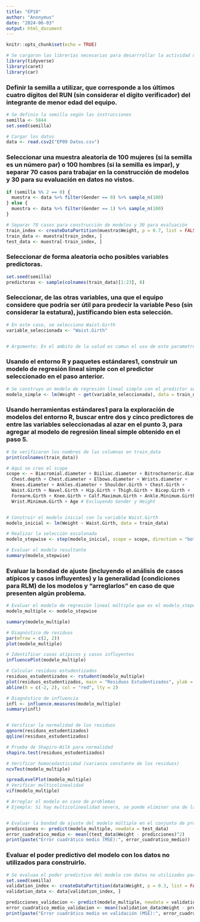 ```yaml
---
title: "EP10"
author: "Anonymus"
date: "2024-06-03"
output: html_document
---
```


```r
knitr::opts_chunk$set(echo = TRUE)
```

```r
# Se cargaron las librerías necesarias para desarrrollar la actividad de RLM
library(tidyverse)
library(caret)
library(car)
```



### Definir la semilla a utilizar, que corresponde a los últimos cuatro dígitos del RUN (sin considerar el dígito verificador) del integrante de menor edad del equipo.

```r
# Se definio la semilla según las instrucciones
semilla <- 5844
set.seed(semilla)

# Cargar los datos
data <- read.csv2("EP09 Datos.csv")
```


### Seleccionar una muestra aleatoria de 100 mujeres (si la semilla es un número par) o 100 hombres (si la semilla es impar), y separar 70 casos para trabajar en la construcción de modelos y 30 para su evaluación en datos no vistos.

```r
if (semilla %% 2 == 0) {
  muestra <- data %>% filter(Gender == 0) %>% sample_n(100)
} else {
  muestra <- data %>% filter(Gender == 1) %>% sample_n(100)
}

# Separar 70 casos para construcción de modelos y 30 para evaluación
train_index <- createDataPartition(muestra$Weight, p = 0.7, list = FALSE)
train_data <- muestra[train_index, ]
test_data <- muestra[-train_index, ]

```


### Seleccionar de forma aleatoria ocho posibles variables predictoras.

```r
set.seed(semilla)
predictoras <- sample(colnames(train_data)[1:23], 8)
```


### Seleccionar, de las otras variables, una que el equipo considere que podría ser útil para predecir la variable Peso (sin considerar la estatura), justificando bien esta selección.

```r
# En este caso, se selecciono Waist.Girth
variable_seleccionada <- "Waist.Girth"


# Argumento: En el ambito de la salud es comun el uso de este parametro. "La circunferencia de la cintura es un indicador importante del riesgo de enfermedades relacionadas con la obesidad. Medir la circunferencia de la cintura ayuda a identificar posibles riesgos de salud asociados con el exceso de grasa abdominal, que puede aumentar el riesgo de enfermedades cardíacas, diabetes tipo 2 y otras condiciones de salud " (Assessing Your Weight. (2023, June 9). Centers for Disease Control and Prevention. https://www.cdc.gov/healthyweight/assessing/index.html)
```


### Usando el entorno R y paquetes estándares1, construir un modelo de regresión lineal simple con el predictor seleccionado en el paso anterior.

```r
# Se construyo un modelo de regresión lineal simple con el predictor seleccionado
modelo_simple <- lm(Weight ~ get(variable_seleccionada), data = train_data)
```



### Usando herramientas estándares1 para la exploración de modelos del entorno R, buscar entre dos y cinco predictores de entre las variables seleccionadas al azar en el punto 3, para agregar al modelo de regresión lineal simple obtenido en el paso 5.
```r
# Se verificaron los nombres de las columnas en train_data
print(colnames(train_data))

# Aquí se creo el scope
scope <- ~ Biacromial.diameter + Biiliac.diameter + Bitrochanteric.diameter +
  Chest.depth + Chest.diameter + Elbows.diameter + Wrists.diameter +
  Knees.diameter + Ankles.diameter + Shoulder.Girth + Chest.Girth +
  Waist.Girth + Navel.Girth + Hip.Girth + Thigh.Girth + Bicep.Girth +
  Forearm.Girth + Knee.Girth + Calf.Maximum.Girth + Ankle.Minimum.Girth +
  Wrist.Minimum.Girth + Age # Excluyendo Gender y Height


# Construir el modelo inicial con la variable Waist.Girth
modelo_inicial <- lm(Weight ~ Waist.Girth, data = train_data)

# Realizar la selección escalonada
modelo_stepwise <- step(modelo_inicial, scope = scope, direction = "both")

# Evaluar el modelo resultante
summary(modelo_stepwise)

```

### Evaluar la bondad de ajuste (incluyendo el análisis de casos atípicos y casos influyentes) y la generalidad (condiciones para RLM) de los modelos y “arreglarlos” en caso de que presenten algún problema.

```r
# Evaluar el modelo de regresión lineal múltiple que es el modelo_stepwise
modelo_multiple <- modelo_stepwise

summary(modelo_multiple)

# Diagnóstico de residuos
par(mfrow = c(2, 2))
plot(modelo_multiple)

# Identificar casos atípicos y casos influyentes
influencePlot(modelo_multiple)

# Calcular residuos estudentizados
residuos_estudentizados <- rstudent(modelo_multiple)
plot(residuos_estudentizados, main = "Residuos Estudentizados", ylab = "Residuo Estudentizado", xlab = "Índice")
abline(h = c(-2, 2), col = "red", lty = 2)

# Diagnóstico de influencia
infl <- influence.measures(modelo_multiple)
summary(infl)


# Verificar la normalidad de los residuos
qqnorm(residuos_estudentizados)
qqline(residuos_estudentizados)

# Prueba de Shapiro-Wilk para normalidad
shapiro.test(residuos_estudentizados)

# Verificar homocedasticidad (varianza constante de los residuos)
ncvTest(modelo_multiple) 

spreadLevelPlot(modelo_multiple)
# Verificar multicolinealidad
vif(modelo_multiple)

# Arreglar el modelo en caso de problemas
# Ejemplo: Si hay multicolinealidad severa, se puede eliminar una de las variables con alto VIF


# Evaluar la bondad de ajuste del modelo múltiple en el conjunto de prueba
predicciones <- predict(modelo_multiple, newdata = test_data)
error_cuadratico_medio <- mean((test_data$Weight - predicciones)^2)
print(paste("Error cuadrático medio (MSE):", error_cuadratico_medio))

```

### Evaluar el poder predictivo del modelo con los datos no utilizados para construirlo.
```r
# Se evaluaa el poder predictivo del modelo con datos no utilizados para construirlo
set.seed(semilla)
validation_index <- createDataPartition(data$Weight, p = 0.3, list = FALSE)
validation_data <- data[validation_index, ]

predicciones_validacion <- predict(modelo_multiple, newdata = validation_data)
error_cuadratico_medio_validacion <- mean((validation_data$Weight - predicciones_validacion)^2)
print(paste("Error cuadrático medio en validación (MSE):", error_cuadratico_medio_validacion))

```



